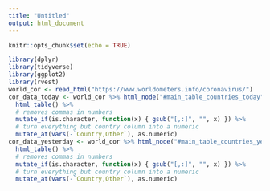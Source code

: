 ```yaml
---
title: "Untitled"
output: html_document
---
```


```r
knitr::opts_chunk$set(echo = TRUE)
```
```r
library(dplyr)
library(tidyverse)
library(ggplot2)
library(rvest)
world_cor <- read_html("https://www.worldometers.info/coronavirus/")
cor_data_today <- world_cor %>% html_node("#main_table_countries_today")%>%
  html_table() %>%
  # removes commas in numbers
  mutate_if(is.character, function(x) { gsub("[,:]", "", x) }) %>%
  # turn everything but country column into a numeric
  mutate_at(vars(-`Country,Other`), as.numeric)  
cor_data_yesterday <- world_cor %>% html_node("#main_table_countries_yesterday")%>%
  html_table() %>%
  # removes commas in numbers
  mutate_if(is.character, function(x) { gsub("[,:]", "", x) }) %>%
  # turn everything but country column into a numeric
  mutate_at(vars(-`Country,Other`), as.numeric)  
```
```r


```